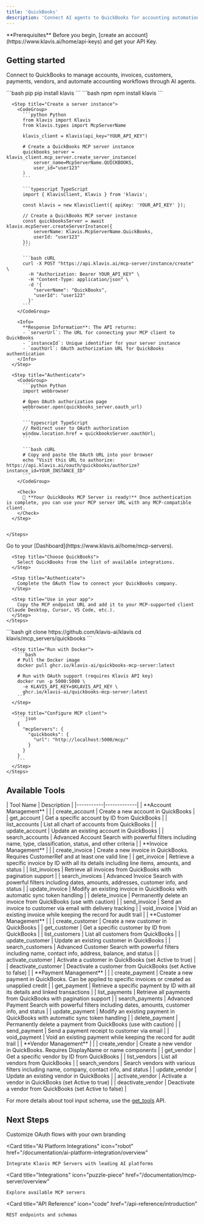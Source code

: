 ```yaml
---
title: 'QuickBooks'
description: 'Connect AI agents to QuickBooks for accounting automation and financial data management'
---
```


<Info>
  **Prerequisites**
  Before you begin, [create an account](https://www.klavis.ai/home/api-keys) and get your API Key.
</Info>

## Getting started

Connect to QuickBooks to manage accounts, invoices, customers, payments, vendors, and automate accounting workflows through AI agents.

<Tabs>
  <Tab title="API">
    <Steps>
      <Step title="Install the SDKs (optional)">
        <CodeGroup>
          ```bash pip
          pip install klavis
          ```
          ```bash npm
          npm install klavis
          ```
        </CodeGroup>
      </Step>
      
      <Step title="Create a server instance">
        <CodeGroup>
          ```python Python
          from klavis import Klavis
          from klavis.types import McpServerName
          
          klavis_client = Klavis(api_key="YOUR_API_KEY")
          
          # Create a QuickBooks MCP server instance
          quickbooks_server = klavis_client.mcp_server.create_server_instance(
              server_name=McpServerName.QUICKBOOKS,
              user_id="user123"
          )
          ```
          
          ```typescript TypeScript
          import { KlavisClient, Klavis } from 'klavis';
          
          const klavis = new KlavisClient({ apiKey: 'YOUR_API_KEY' });
          
          // Create a QuickBooks MCP server instance
          const quickbooksServer = await klavis.mcpServer.createServerInstance({
              serverName: Klavis.McpServerName.QuickBooks,
              userId: "user123"
          });
          ```
          
          ```bash cURL
          curl -X POST "https://api.klavis.ai/mcp-server/instance/create" \
            -H "Authorization: Bearer YOUR_API_KEY" \
            -H "Content-Type: application/json" \
            -d '{
              "serverName": "QuickBooks",
              "userId": "user123"
            }'
          ```
        </CodeGroup>
        
        <Info>
          **Response Information**: The API returns:
          - `serverUrl`: The URL for connecting your MCP client to QuickBooks
          - `instanceId`: Unique identifier for your server instance
          - `oauthUrl`: OAuth authorization URL for QuickBooks authentication
        </Info>
      </Step>
      
      <Step title="Authenticate">
        <CodeGroup>
          ```python Python
          import webbrowser
          
          # Open OAuth authorization page
          webbrowser.open(quickbooks_server.oauth_url)
          ```
          
          ```typescript TypeScript
          // Redirect user to OAuth authorization
          window.location.href = quickbooksServer.oauthUrl;
          ```
          
          ```bash cURL
          # Copy and paste the OAuth URL into your browser
          echo "Visit this URL to authorize: https://api.klavis.ai/oauth/quickbooks/authorize?instance_id=YOUR_INSTANCE_ID"
          ```
        </CodeGroup>
        
        <Check>
          🎉 **Your QuickBooks MCP Server is ready!** Once authentication is complete, you can use your MCP server URL with any MCP-compatible client.
        </Check>
      </Step>
      

    </Steps>
  </Tab>
  
  <Tab title="UI">
    <Steps>
      <Step title="Open Dashboard">
        Go to your [Dashboard](https://www.klavis.ai/home/mcp-servers).
      </Step>
      
      <Step title="Choose QuickBooks">
        Select QuickBooks from the list of available integrations.
      </Step>
      
      <Step title="Authenticate">
        Complete the OAuth flow to connect your QuickBooks company.
      </Step>
      
      <Step title="Use in your app">
        Copy the MCP endpoint URL and add it to your MCP-supported client (Claude Desktop, Cursor, VS Code, etc.).
      </Step>
    </Steps>
  </Tab>
  
  <Tab title="Open Source">
    <Steps>
      <Step title="Clone repository (for developers to build from source)">
        ```bash
        git clone https://github.com/klavis-ai/klavis
        cd klavis/mcp_servers/quickbooks
        ```
      </Step>
      
      <Step title="Run with Docker">
        ```bash
        # Pull the Docker image
        docker pull ghcr.io/klavis-ai/quickbooks-mcp-server:latest
        
        # Run with OAuth support (requires Klavis API key)
        docker run -p 5000:5000 \
          -e KLAVIS_API_KEY=$KLAVIS_API_KEY \
          ghcr.io/klavis-ai/quickbooks-mcp-server:latest
        ```
      </Step>
      
      <Step title="Configure MCP client">
        ```json
        {
          "mcpServers": {
            "quickbooks": {
              "url": "http://localhost:5000/mcp/"
            }
          }
        }
        ```
      </Step>
    </Steps>
  </Tab>
</Tabs>

## Available Tools

<Accordion title="Tools Information">
| Tool Name | Description |
|-----------|-------------|
| **Account Management** |  |
| create_account | Create a new account in QuickBooks |
| get_account | Get a specific account by ID from QuickBooks |
| list_accounts | List all chart of accounts from QuickBooks |
| update_account | Update an existing account in QuickBooks |
| search_accounts | Advanced Account Search with powerful filters including name, type, classification, status, and other criteria |
| **Invoice Management** |  |
| create_invoice | Create a new invoice in QuickBooks. Requires CustomerRef and at least one valid line |
| get_invoice | Retrieve a specific invoice by ID with all its details including line items, amounts, and status |
| list_invoices | Retrieve all invoices from QuickBooks with pagination support |
| search_invoices | Advanced Invoice Search with powerful filters including dates, amounts, addresses, customer info, and status |
| update_invoice | Modify an existing invoice in QuickBooks with automatic sync token handling |
| delete_invoice | Permanently delete an invoice from QuickBooks (use with caution) |
| send_invoice | Send an invoice to customer via email with delivery tracking |
| void_invoice | Void an existing invoice while keeping the record for audit trail |
| **Customer Management** |  |
| create_customer | Create a new customer in QuickBooks |
| get_customer | Get a specific customer by ID from QuickBooks |
| list_customers | List all customers from QuickBooks |
| update_customer | Update an existing customer in QuickBooks |
| search_customers | Advanced Customer Search with powerful filters including name, contact info, address, balance, and status |
| activate_customer | Activate a customer in QuickBooks (set Active to true) |
| deactivate_customer | Deactivate a customer from QuickBooks (set Active to false) |
| **Payment Management** |  |
| create_payment | Create a new payment in QuickBooks. Can be applied to specific invoices or created as unapplied credit |
| get_payment | Retrieve a specific payment by ID with all its details and linked transactions |
| list_payments | Retrieve all payments from QuickBooks with pagination support |
| search_payments | Advanced Payment Search with powerful filters including dates, amounts, customer info, and status |
| update_payment | Modify an existing payment in QuickBooks with automatic sync token handling |
| delete_payment | Permanently delete a payment from QuickBooks (use with caution) |
| send_payment | Send a payment receipt to customer via email |
| void_payment | Void an existing payment while keeping the record for audit trail |
| **Vendor Management** |  |
| create_vendor | Create a new vendor in QuickBooks. Requires DisplayName or name components |
| get_vendor | Get a specific vendor by ID from QuickBooks |
| list_vendors | List all vendors from QuickBooks |
| search_vendors | Search vendors with various filters including name, company, contact info, and status |
| update_vendor | Update an existing vendor in QuickBooks |
| activate_vendor | Activate a vendor in QuickBooks (set Active to true) |
| deactivate_vendor | Deactivate a vendor from QuickBooks (set Active to false) |
</Accordion>

<Note>For more details about tool input schema, use the [get_tools](https://docs.klavis.ai/api-reference/mcp-server/get-tools) API.</Note>

## Next Steps

<CardGroup>
  <Card
    title="White-label Authentication"
    icon="palette"
    href="/documentation/auth/white-label"
  >
    Customize OAuth flows with your own branding
  </Card>
  
  <Card
    title="AI Platform Integrations"
    icon="robot"
    href="/documentation/ai-platform-integration/overview"
  >
    Integrate Klavis MCP Servers with leading AI platforms
  </Card>
  
  <Card
    title="Integrations"
    icon="puzzle-piece"
    href="/documentation/mcp-server/overview"
  >
    Explore available MCP servers
  </Card>
  
  <Card
    title="API Reference"
    icon="code"
    href="/api-reference/introduction"
  >
    REST endpoints and schemas
  </Card>
</CardGroup>
